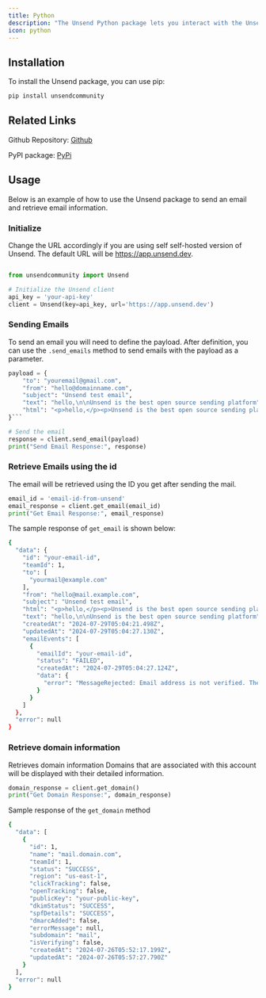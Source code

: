 ```yaml
---
title: Python
description: "The Unsend Python package lets you interact with the Unsend API to send and manage emails as well as domains. This is a quick guide on using the package to send emails and retrieve email information."
icon: python
---
```


## Installation
To install the Unsend package, you can use pip:

```bash 
pip install unsendcommunity
```

## Related Links
Github Repository: [Github](https://github.com/harshsbhat/unsend_community.git)

PyPI package: [PyPi](https://pypi.org/project/UnsendCommunity/)

## Usage
Below is an example of how to use the Unsend package to send an email and retrieve email information.

### Initialize
Change the URL accordingly if you are using self self-hosted version of Unsend. The default URL will be https://app.unsend.dev.
```python

from unsendcommunity import Unsend

# Initialize the Unsend client
api_key = 'your-api-key'
client = Unsend(key=api_key, url='https://app.unsend.dev')

```

### Sending Emails
To send an email you will need to define the payload. After definition, you can use the ```.send_emails``` method to send emails with the payload as a parameter.

```python
payload = {
    "to": "youremail@gmail.com",
    "from": "hello@domainname.com",
    "subject": "Unsend test email",
    "text": "hello,\n\nUnsend is the best open source sending platform",
    "html": "<p>hello,</p><p>Unsend is the best open source sending platform</p><p>check out <a href='https://unsend.dev'>unsend.dev</a></p>",
}```

# Send the email
response = client.send_email(payload)
print("Send Email Response:", response)
```
### Retrieve Emails using the id 
The email will be retrieved using the ID you get after sending the mail. 
```python
email_id = 'email-id-from-unsend'
email_response = client.get_email(email_id)
print("Get Email Response:", email_response)
```

The sample response of ``get_email`` is shown below:


```bash
{
  "data": {
    "id": "your-email-id",
    "teamId": 1,
    "to": [
      "yourmail@example.com"
    ],
    "from": "hello@mail.example.com",
    "subject": "Unsend test email",
    "html": "<p>hello,</p><p>Unsend is the best open source sending platform</p><p>check out <a href='https://unsend.dev'>unsend.dev</a></p>",
    "text": "hello,\n\nUnsend is the best open source sending platform",
    "createdAt": "2024-07-29T05:04:21.498Z",
    "updatedAt": "2024-07-29T05:04:27.130Z",
    "emailEvents": [
      {
        "emailId": "your-email-id",
        "status": "FAILED",
        "createdAt": "2024-07-29T05:04:27.124Z",
        "data": {
          "error": "MessageRejected: Email address is not verified. The following identities failed the check in region US-EAST-1: example@gmail.com"
        }
      }
    ]
  },
  "error": null
}
```

### Retrieve domain information

Retrieves domain information 
Domains that are associated with this account will be displayed with their detailed information. 

```python
domain_response = client.get_domain()
print("Get Domain Response:", domain_response)
```

Sample response of the ``get_domain`` method

```bash
{
  "data": [
    {
      "id": 1,
      "name": "mail.domain.com",
      "teamId": 1,
      "status": "SUCCESS",
      "region": "us-east-1",
      "clickTracking": false,
      "openTracking": false,
      "publicKey": "your-public-key",
      "dkimStatus": "SUCCESS",
      "spfDetails": "SUCCESS",
      "dmarcAdded": false,
      "errorMessage": null,
      "subdomain": "mail",
      "isVerifying": false,
      "createdAt": "2024-07-26T05:52:17.199Z",
      "updatedAt": "2024-07-26T05:57:27.790Z"
    }
  ],
  "error": null
}
```

